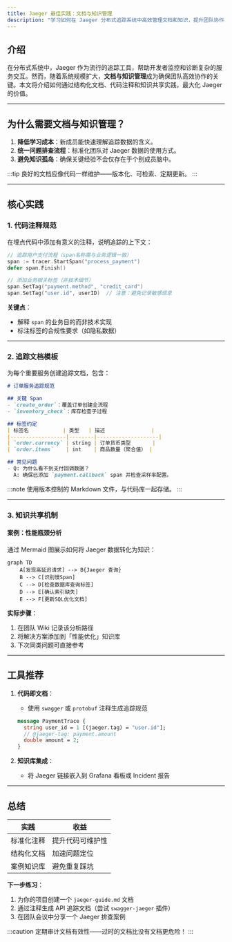 ```yaml
---
title: Jaeger 最佳实践：文档与知识管理
description: "学习如何在 Jaeger 分布式追踪系统中高效管理文档和知识，提升团队协作与问题排查效率。"
---
```


## 介绍

在分布式系统中，Jaeger 作为流行的追踪工具，帮助开发者监控和诊断复杂的服务交互。然而，随着系统规模扩大，**文档与知识管理**成为确保团队高效协作的关键。本文将介绍如何通过结构化文档、代码注释和知识共享实践，最大化 Jaeger 的价值。

---

## 为什么需要文档与知识管理？

1. **降低学习成本**：新成员能快速理解追踪数据的含义。
2. **统一问题排查流程**：标准化团队对 Jaeger 数据的使用方式。
3. **避免知识孤岛**：确保关键经验不会仅存在于个别成员脑中。

:::tip
良好的文档应像代码一样维护——版本化、可检索、定期更新。
:::

---

## 核心实践

### 1. 代码注释规范

在埋点代码中添加有意义的注释，说明追踪的上下文：

```go
// 追踪用户支付流程（span名称需与业务逻辑一致）
span := tracer.StartSpan("process_payment")
defer span.Finish()

// 添加业务相关标签（非技术细节）
span.SetTag("payment.method", "credit_card")
span.SetTag("user.id", userID)  // 注意：避免记录敏感信息
```

**关键点**：
- 解释 `span` 的业务目的而非技术实现
- 标注标签的合规性要求（如隐私数据）

---

### 2. 追踪文档模板

为每个重要服务创建追踪文档，包含：

```markdown
# 订单服务追踪规范

## 关键 Span
- `create_order`：覆盖订单创建全流程
- `inventory_check`：库存检查子过程

## 标签约定
| 标签名           | 类型   | 描述               |
|------------------|--------|--------------------|
| `order.currency` | string | 订单货币类型       |
| `order.items`    | int    | 商品数量（聚合值） |

## 常见问题
- Q: 为什么看不到支付回调数据？
  A: 确保已添加 `payment.callback` span 并检查采样率配置。
```

:::note
使用版本控制的 Markdown 文件，与代码库一起存储。
:::

---

### 3. 知识共享机制

#### 案例：性能瓶颈分析
通过 Mermaid 图展示如何将 Jaeger 数据转化为知识：

```mermaid
graph TD
    A[发现高延迟请求] --> B{Jaeger 查询}
    B --> C[识别慢Span]
    C --> D[检查数据库查询标签]
    D --> E[确认索引缺失]
    E --> F[更新SQL优化文档]
```

**实际步骤**：
1. 在团队 Wiki 记录该分析路径
2. 将解决方案添加到「性能优化」知识库
3. 下次同类问题可直接参考

---

## 工具推荐

1. **代码即文档**：
   - 使用 `swagger` 或 `protobuf` 注释生成追踪规范
   ```protobuf
   message PaymentTrace {
     string user_id = 1 [(jaeger.tag) = "user.id"];
     // @jaeger-tag: payment.amount
     double amount = 2;
   }
   ```

2. **知识库集成**：
   - 将 Jaeger 链接嵌入到 Grafana 看板或 Incident 报告

---

## 总结

| 实践                | 收益                              |
|---------------------|-----------------------------------|
| 标准化注释          | 提升代码可维护性                  |
| 结构化文档          | 加速问题定位                      |
| 案例知识库          | 避免重复踩坑                      |

**下一步练习**：
1. 为你的项目创建一个 `jaeger-guide.md` 文档
2. 通过注释生成 API 追踪文档（尝试 `swagger-jaeger` 插件）
3. 在团队会议中分享一个 Jaeger 排查案例

:::caution
定期审计文档有效性——过时的文档比没有文档更危险！
:::